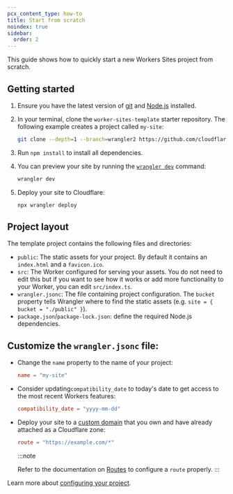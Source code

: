 ```yaml
---
pcx_content_type: how-to
title: Start from scratch
noindex: true
sidebar:
  order: 2
---
```



<Render file="workers_sites" product="workers" />

This guide shows how to quickly start a new Workers Sites project from scratch.

## Getting started

1. Ensure you have the latest version of [git](https://git-scm.com/downloads) and [Node.js](https://nodejs.org/en/download/) installed.

2. In your terminal, clone the `worker-sites-template` starter repository.
   The following example creates a project called `my-site`:

   ```sh
   git clone --depth=1 --branch=wrangler2 https://github.com/cloudflare/worker-sites-template my-site
   ```

3. Run `npm install` to install all dependencies.

4. You can preview your site by running the [`wrangler dev`](/workers/wrangler/commands/#dev) command:

   ```sh
   wrangler dev
   ```

5. Deploy your site to Cloudflare:

   ```sh
   npx wrangler deploy
   ```

## Project layout

The template project contains the following files and directories:

- `public`: The static assets for your project. By default it contains an `index.html` and a `favicon.ico`.
- `src`: The Worker configured for serving your assets. You do not need to edit this but if you want to see how it works or add more functionality to your Worker, you can edit `src/index.ts`.
- `wrangler.jsonc`: The file containing project configuration.
  The `bucket` property tells Wrangler where to find the static assets (e.g. `site = { bucket = "./public" }`).
- `package.json`/`package-lock.json`: define the required Node.js dependencies.

## Customize the `wrangler.jsonc` file:

- Change the `name` property to the name of your project:

  <WranglerConfig>

  ```toml
  name = "my-site"
  ```

  </WranglerConfig>

- Consider updating`compatibility_date` to today's date to get access to the most recent Workers features:

  <WranglerConfig>

  ```toml
  compatibility_date = "yyyy-mm-dd"
  ```

  </WranglerConfig>

- Deploy your site to a [custom domain](/workers/configuration/routing/custom-domains/) that you own and have already attached as a Cloudflare zone:

  <WranglerConfig>

  ```toml
  route = "https://example.com/*"
  ```

  </WranglerConfig>

  :::note

  Refer to the documentation on [Routes](/workers/configuration/routing/routes/) to configure a `route` properly.
  :::

Learn more about [configuring your project](/workers/wrangler/configuration/).
